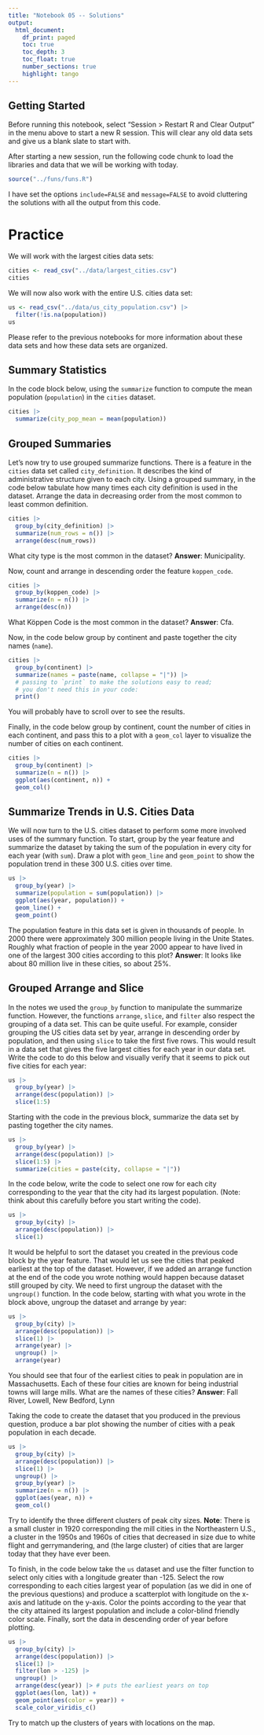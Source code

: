 ```yaml
---
title: "Notebook 05 -- Solutions"
output:
  html_document:
    df_print: paged
    toc: true
    toc_depth: 3
    toc_float: true
    number_sections: true
    highlight: tango
---
```


## Getting Started

Before running this notebook, select "Session > Restart R and Clear Output" in
the menu above to start a new R session. This will clear any old data sets and
give us a blank slate to start with.

After starting a new session, run the following code chunk to load the
libraries and data that we will be working with today.

```r
source("../funs/funs.R")
```

I have set the options `include=FALSE` and `message=FALSE` to avoid cluttering
the solutions with all the output from this code.

# Practice

We will work with the largest cities data sets:

```r
cities <- read_csv("../data/largest_cities.csv")
cities
```

We will now also work with the entire U.S. cities data set:

```r
us <- read_csv("../data/us_city_population.csv") |>
  filter(!is.na(population))
us
```

Please refer to the previous notebooks for more information about these data
sets and how these data sets are organized.

## Summary Statistics

In the code block below, using the `summarize` function to compute the mean
population (`population`) in the `cities` dataset.

```r
cities |>
  summarize(city_pop_mean = mean(population))
```

## Grouped Summaries

Let's now try to use grouped summarize functions. There is a feature in the
`cities` data set called `city_definition`. It describes the kind of
administrative structure given to each city. Using a grouped summary, in the
code below tabulate how many times each city definition is used in the dataset.
Arrange the data in decreasing order from the most common to least common
definition.

```r
cities |>
  group_by(city_definition) |>
  summarize(num_rows = n()) |>
  arrange(desc(num_rows))
```

What city type is the most common in the dataset?
**Answer**: Municipality.

Now, count and arrange in descending order the feature `koppen_code`.

```r
cities |>
  group_by(koppen_code) |>
  summarize(n = n()) |>
  arrange(desc(n))
```

What Köppen Code is the most common in the dataset?
**Answer**: Cfa.

Now, in the code below group by continent and paste together the
city names (`name`).

```r
cities |>
  group_by(continent) |>
  summarize(names = paste(name, collapse = "|")) |>
  # passing to `print` to make the solutions easy to read;
  # you don't need this in your code:
  print()
```

You will probably have to scroll over to see the results.

Finally, in the code below group by continent, count the number of
cities in each continent, and pass this to a plot with a `geom_col` layer
to visualize the number of cities on each continent.

```r
cities |>
  group_by(continent) |>
  summarize(n = n()) |>
  ggplot(aes(continent, n)) +
  geom_col()
```

## Summarize Trends in U.S. Cities Data

We will now turn to the U.S. cities dataset to perform some more involved uses
of the summary function. To start, group by the year feature and summarize the
dataset by taking the sum of the population in every city for each year (with
`sum`). Draw a plot with `geom_line` and `geom_point` to show the population
trend in these 300 U.S. cities over time.

```r
us |>
  group_by(year) |>
  summarize(population = sum(population)) |>
  ggplot(aes(year, population)) +
  geom_line() +
  geom_point()
```

The population feature in this data set is given in thousands of people. In
2000 there were approximately 300 million people living in the Unite States.
Roughly what fraction of people in the year 2000 appear to have lived in one of
the largest 300 cities according to this plot? **Answer**: It looks like about
80 million live in these cities, so about 25%.

## Grouped Arrange and Slice

In the notes we used the `group_by` function to manipulate the summarize
function. However, the functions `arrange`, `slice`, and `filter` also respect
the grouping of a data set. This can be quite useful. For example, consider
grouping the US cities data set by year, arrange in descending order by
population, and then using `slice` to take the first five rows. This would
result in a data set that gives the five largest cities for each year in our
data set. Write the code to do this below and visually verify that it seems to
pick out five cities for each year:

```r
us |>
  group_by(year) |>
  arrange(desc(population)) |>
  slice(1:5)
```

Starting with the code in the previous block, summarize the data set
by pasting together the city names.

```r
us |>
  group_by(year) |>
  arrange(desc(population)) |>
  slice(1:5) |>
  summarize(cities = paste(city, collapse = "|"))
```

In the code below, write the code to select one row for each city corresponding
to the year that the city had its largest population. (Note: think about this
carefully before you start writing the code).

```r
us |>
  group_by(city) |>
  arrange(desc(population)) |>
  slice(1)
```

It would be helpful to sort the dataset you created in the previous code block
by the year feature. That would let us see the cities that peaked earliest at
the top of the dataset. However, if we added an arrange function at the end of
the code you wrote nothing would happen because dataset still grouped by city.
We need to first ungroup the dataset with the `ungroup()` function. In the code
below, starting with what you wrote in the block above, ungroup the dataset and
arrange by year:

```r
us |>
  group_by(city) |>
  arrange(desc(population)) |>
  slice(1) |>
  arrange(year) |>
  ungroup() |>
  arrange(year)
```

You should see that four of the earliest cities to peak in population are in
Massachusetts. Each of these four cities are known for being industrial towns
will large mills. What are the names of these cities?
**Answer**: Fall River, Lowell, New Bedford, Lynn

Taking the code to create the dataset that you produced in the previous
question, produce a bar plot showing the number of cities with a peak
population in each decade.

```r
us |>
  group_by(city) |>
  arrange(desc(population)) |>
  slice(1) |>
  ungroup() |>
  group_by(year) |>
  summarize(n = n()) |>
  ggplot(aes(year, n)) +
  geom_col()
```

Try to identify the three different clusters of peak city sizes.
**Note**: There is a small cluster in 1920 corresponding the mill
cities in the Northeastern U.S., a cluster in the 1950s and 1960s
of cities that decreased in size due to white flight and gerrymandering,
and (the large cluster) of cities that are larger today that they have
ever been.

To finish, in the code below take the `us` dataset and use the filter
function to select only cities with a longitude greater than -125.
Select the row corresponding to each cities largest year of population
(as we did in one of the previous questions) and produce a
scatterplot with longitude on the x-axis and latitude on the y-axis.
Color the points according to the year that the city attained its largest
population and include a color-blind friendly color scale. Finally, sort the
data in descending order of year before plotting.

```r
us |>
  group_by(city) |>
  arrange(desc(population)) |>
  slice(1) |>
  filter(lon > -125) |>
  ungroup() |>
  arrange(desc(year)) |> # puts the earliest years on top
  ggplot(aes(lon, lat)) +
  geom_point(aes(color = year)) +
  scale_color_viridis_c()
```

Try to match up the clusters of years with locations on the map.
